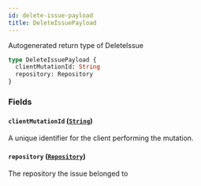 ```yaml
---
id: delete-issue-payload
title: DeleteIssuePayload
---
```


Autogenerated return type of DeleteIssue

```graphql
type DeleteIssuePayload {
  clientMutationId: String
  repository: Repository
}
```

### Fields

#### `clientMutationId` ([`String`](/docs/api/scalars/string))

A unique identifier for the client performing the mutation.

#### `repository` ([`Repository`](/docs/api/objects/repository))

The repository the issue belonged to
